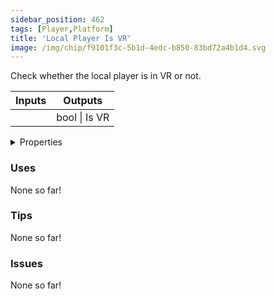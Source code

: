 ```yaml
---
sidebar_position: 462
tags: [Player,Platform]
title: 'Local Player Is VR'
image: /img/chip/f9101f3c-5b1d-4edc-b850-83bd72a4b1d4.svg
---
```


Check whether the local player is in VR or not.



<IChip uuid="f9101f3c-5b1d-4edc-b850-83bd72a4b1d4"/>

<table><thead><tr><th>Inputs</th><th>Outputs</th></tr></thead><tbody><tr><td /><td>bool | Is VR</td></tr></tbody></table>

<details>
  <summary>Properties</summary>
  <div>
    <div>
    <table>
      <tbody>
        <tr>
          <td>Is beta required?</td>
          <td>No</td>
        </tr>
        <tr>
          <td>Is chip a trolling risk?</td>
          <td>No</td>
        </tr>
        <tr>
          <td>Is chip a role assignment risk?</td>
          <td>No</td>
        </tr>
        <tr>
          <td>Chip UUID</td>
          <td>f9101f3c-5b1d-4edc-b850-83bd72a4b1d4</td>
        </tr>
        <tr>
          <td>Room availability</td>
          <td>Available everywhere</td>
        </tr>
      </tbody>
    </table>
    </div>
  </div>
</details>

### Uses

None so far!

### Tips

None so far!

### Issues

None so far!